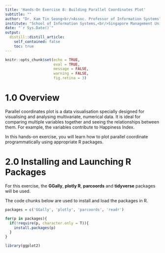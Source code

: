 ```yaml
---
title: 'Hands-On Exercise 8: Building Parallel Coordinates Plot'
subtitle: ""
author: "Dr. Kam Tin Seong<br/>Assoc. Professor of Information Systems"
institute: "School of Information Systems,<br/>Singapore Management Uniiversity"
date: "`r Sys.Date()`"
output:
  distill::distill_article:
    self_contained: false
    toc: true
---
```


```r
knitr::opts_chunk$set(echo = TRUE,
                      eval = TRUE,
                      message = FALSE,
                      warning = FALSE,
                      fig.retina = 3)
```

# 1.0 Overview

Parallel coordinates plot is a data visualisation specially designed for visualising and analysing multivariate, numerical data.  It is ideal for comparing multiple variables together and seeing the relationships between them. For example, the variables contribute to Happiness Index. 

In this hands-on exercise, you will learn how to plot parallel coordinate programmatically using appropriate R packages.

# 2.0 Installing and Launching R Packages

For this exercise, the **GGally**, **plotly R**, **parcoords** and **tidyverse** packages will be used.  

The code chunks below are used to install and load the packages in R.

```r

packages = c('GGally', 'plotly', 'parcoords', 'readr')

for(p in packages){
  if(!require(p, character.only = T)){
    install.packages(p)
  }
}

library(ggplot2)
```
